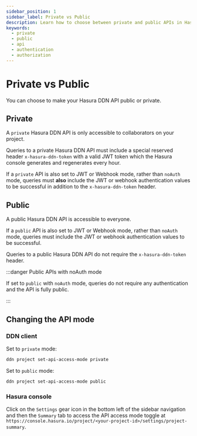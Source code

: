 ```yaml
---
sidebar_position: 1
sidebar_label: Private vs Public
description: Learn how to choose between private and public APIs in Hasura DDN.
keywords:
  - private
  - public
  - api
  - authentication
  - authorization
---
```



# Private vs Public

You can choose to make your Hasura DDN API public or private.

## Private

A `private` Hasura DDN API is only accessible to collaborators on your project.

Queries to a private Hasura DDN API must include a special reserved header `x-hasura-ddn-token` with a valid JWT token
which the Hasura console generates and regenerates every hour.

If a `private` API is also set to JWT or Webhook mode, rather than `noAuth` mode, queries must **also** include the JWT
or webhook authentication values to be successful in addition to the `x-hasura-ddn-token` header.

## Public

A public Hasura DDN API is accessible to everyone.

If a `public` API is also set to JWT or Webhook mode, rather than `noAuth` mode, queries must include the JWT or webhook
authentication values to be successful.

Queries to a public Hasura DDN API do not require the `x-hasura-ddn-token` header.

:::danger Public APIs with noAuth mode

If set to `public` with `noAuth` mode, queries do not require any authentication and the API is fully public.

:::

## Changing the API mode

### DDN client

Set to `private` mode:

```bash
ddn project set-api-access-mode private
```

Set to `public` mode:

```bash
ddn project set-api-access-mode public
```

### Hasura console

Click on the `Settings` gear icon in the bottom left of the sidebar navigation and then the `Summary` tab to access the
API access mode toggle at `https://console.hasura.io/project/<your-project-id>/settings/project-summary`.

<Thumbnail src="/img/auth/console-api-access-mode.png" alt="Console API access mode toggle" width="1000px" />
